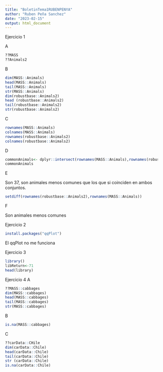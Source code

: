 ```yaml
---
title: "BoletinTema1RUBENPENYA"
author: "Ruben Peña Sanchez"
date: "2023-02-15"
output: html_document
---
```


Ejercicio 1 

A

```r
??MASS
??Animals2
```
B
```r
dim(MASS::Animals)
head(MASS::Animals)
tail(MASS::Animals)
str(MASS::Animals)
dim(robustbase::Animals2)
head (robustbase::Animals2)
tail(robustbase::Animals2)
str(robustbase::Animals2)
```
C

```r
rownames(MASS::Animals)
colnames(MASS::Animals)
rownames(robustbase::Animals2)
colnames(robustbase::Animals2)
```
D
```r
commonAnimals<- dplyr::intersect(rownames(MASS::Animals),rownames(robustbase::Animals2))
commonAnimals
```

E

Son 37, son animales menos comunes que los que si coinciden en ambos conjuntos.

```r
setdiff(rownames(robustbase::Animals2),rownames(MASS::Animals))
```

F

Son animales menos comunes

Ejercicio 2

```r
install.packages("qqPlot")
```
El qqPlot no me funciona

Ejercicio 3
```r
library()
libReturn<-71
head(library)
```

Ejercicio 4 A
```r
??MASS::cabbages
dim(MASS::cabbages)
head(MASS::cabbages)
tail(MASS::cabbages)
str(MASS::cabbages)
```

B
```r
is.na(MASS::cabbages)
```
C
```r
??carData::CHile
dim(carData::Chile)
head(carData::Chile)
tail(carData::Chile)
str (carData::Chile)
is.na(carData::Chile)
```



